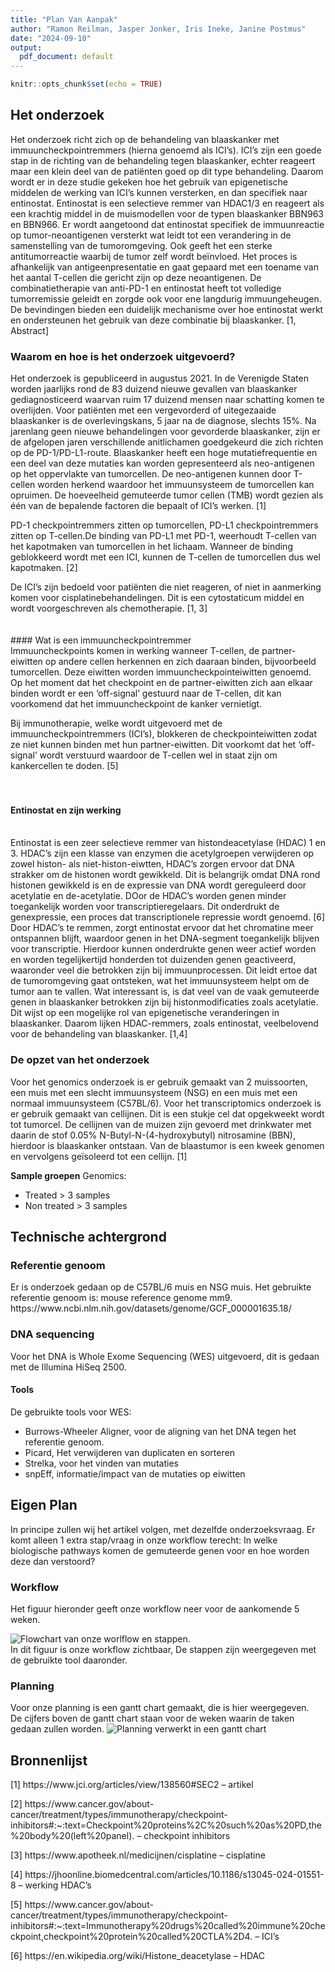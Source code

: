 ```yaml
---
title: "Plan Van Aanpak"
author: "Ramon Reilman, Jasper Jonker, Iris Ineke, Janine Postmus"
date: "2024-09-10"
output:
  pdf_document: default
---
```


```r
knitr::opts_chunk$set(echo = TRUE)
```




## Het onderzoek

Het onderzoek richt zich op de behandeling van blaaskanker met immuuncheckpointremmers (hierna genoemd als ICI's). ICI's zijn een goede stap in de richting van de behandeling tegen blaaskanker, echter reageert maar een klein deel van de patiënten goed op dit type behandeling. Daarom wordt er in deze studie gekeken hoe het gebruik van epigenetische middelen de werking van ICI's kunnen versterken, en dan specifiek naar entinostat. Entinostat is een selectieve remmer van HDAC1/3 en reageert als een krachtig middel in de muismodellen voor de typen blaaskanker BBN963 en BBN966. Er wordt aangetoond dat entinostat specifiek de immuunreactie op tumor-neoantigenen versterkt wat leidt tot een verandering in de samenstelling van de tumoromgeving. Ook geeft het een sterke antitumorreactie waarbij de tumor zelf wordt beïnvloed. Het proces is afhankelijk van antigeenpresentatie en gaat gepaard met een toename van het aantal T-cellen die gericht zijn op deze neoantigenen. De combinatietherapie van anti-PD-1 en entinostat heeft tot volledige tumorremissie geleidt en zorgde ook voor ene langdurig immuungeheugen. De bevindingen bieden een duidelijk mechanisme over hoe entinostat werkt en ondersteunen het gebruik van deze combinatie bij blaaskanker. [1, Abstract]


### Waarom en hoe is het onderzoek uitgevoerd?

Het onderzoek is gepubliceerd in augustus 2021.
In de Verenigde Staten worden jaarlijks rond de 83 duizend nieuwe gevallen van blaaskanker gediagnosticeerd waarvan ruim 17 duizend mensen naar schatting komen te overlijden. Voor patiënten met een vergevorderd of uitegezaaide blaaskanker is de overlevingskans, 5 jaar na de diagnose, slechts 15%. Na jarenlang geen nieuwe behandelingen voor gevorderde blaaskanker, zijn er de afgelopen jaren verschillende anitlichamen goedgekeurd die zich richten op de PD-1/PD-L1-route. Blaaskanker heeft een hoge mutatiefrequentie en een deel van deze mutaties kan worden gepresenteerd als neo-antigenen op het oppervlakte van tumorcellen. De neo-antigenen kunnen door T-cellen worden herkend waardoor het immuunsysteem de tumorcellen kan opruimen. De hoeveelheid gemuteerde tumor cellen (TMB) wordt gezien als één van de bepalende factoren die bepaalt of ICI's werken. [1]

PD-1 checkpointremmers zitten op tumorcellen, PD-L1 checkpointremmers zitten op T-cellen.De binding van PD-L1 met PD-1, weerhoudt T-cellen van het kapotmaken van tumorcellen in het lichaam. Wanneer de binding geblokkeerd wordt met een ICI, kunnen de T-cellen de tumorcellen dus wel kapotmaken. [2]

De ICI's zijn bedoeld voor patiënten die niet reageren, of niet in aanmerking komen voor cisplatinebehandelingen. Dit is een cytostaticum middel en wordt voorgeschreven als chemotherapie. [1, 3]
\
\
\
#### Wat is een immuuncheckpointremmer\
Immuuncheckpoints komen in werking wanneer T-cellen, de partner-eiwitten op andere cellen herkennen en zich daaraan binden, bijvoorbeeld tumorcellen. Deze eiwitten worden immuuncheckpointeiwitten genoemd. Op het moment dat het checkpoint en de partner-eiwitten zich aan elkaar binden wordt er een 'off-signal' gestuurd naar de T-cellen, dit kan voorkomend dat het immuuncheckpoint de kanker vernietigt. 

Bij immunotherapie, welke wordt uitgevoerd met de immuuncheckpointremmers (ICI's), blokkeren de checkpointeiwitten zodat ze niet kunnen binden met hun partner-eiwitten. Dit voorkomt dat het 'off-signal' wordt verstuurd waardoor de T-cellen wel in staat zijn om kankercellen te doden. [5]
\
\
\

#### Entinostat en zijn werking\
\
Entinostat is een zeer selectieve remmer van histondeacetylase (HDAC) 1 en 3. HDAC's zijn een klasse van enzymen die acetylgroepen verwijderen op zowel histon- als niet-histon-eiwtten, HDAC's zorgen ervoor dat DNA strakker om de histonen wordt gewikkeld. Dit is belangrijk omdat DNA rond histonen gewikkeld is en de expressie van DNA wordt gereguleerd door acetylatie en de-acetylatie. DOor de HDAC's worden genen minder toegankelijk worden voor transcriptieregelaars. Dit onderdrukt de genexpressie, een proces dat transcriptionele repressie wordt genoemd. [6]
Door HDAC's te remmen, zorgt entinostat ervoor dat het chromatine meer ontspannen blijft, waardoor genen in het DNA-segment toegankelijk blijven voor transcriptie. Hierdoor kunnen onderdrukte genen weer actief worden en worden tegelijkertijd honderden tot duizenden genen geactiveerd, waaronder veel die betrokken zijn bij immuunprocessen. Dit leidt ertoe dat de tumoromgeving gaat ontsteken, wat het immuunsysteem helpt om de tumor aan te vallen.
Wat interessant is, is dat veel van de vaak gemuteerde genen in blaaskanker betrokken zijn bij histonmodificaties zoals acetylatie. Dit wijst op een mogelijke rol van epigenetische veranderingen in blaaskanker. Daarom lijken HDAC-remmers, zoals entinostat, veelbelovend voor de behandeling van blaaskanker. [1,4]


### De opzet van het onderzoek

Voor het genomics onderzoek is er gebruik gemaakt van 2 muissoorten, een muis met een slecht immuunsysteem (NSG) en een muis met een normaal immuunsysteem (C57BL/6). Voor het transcriptomics onderzoek is er gebruik gemaakt van cellijnen. Dit is een stukje cel dat opgekweekt wordt tot tumorcel. De cellijnen van de muizen zijn gevoerd met drinkwater met daarin de stof 0.05% N-Butyl-N-(4-hydroxybutyl) nitrosamine (BBN), hierdoor is blaaskanker ontstaan. Van de blaastumor is een kweek genomen en vervolgens geïsoleerd tot een cellijn. [1]

**Sample groepen**
Genomics: 

- Treated > 3 samples
- Non treated > 3 samples

## Technische achtergrond

### Referentie genoom  

Er is onderzoek gedaan op de C57BL/6 muis en NSG muis.
Het gebruikte referentie genoom is: mouse reference genome mm9.  
https://www.ncbi.nlm.nih.gov/datasets/genome/GCF_000001635.18/

### DNA sequencing  

Voor het DNA is Whole Exome Sequencing (WES) uitgevoerd, dit is gedaan met de Illumina HiSeq 2500.

#### Tools  

De gebruikte tools voor WES:

- Burrows-Wheeler Aligner, voor de aligning van het DNA tegen het referentie genoom.
- Picard, Het verwijderen van duplicaten en sorteren
- Strelka, voor het vinden van mutaties
- snpEff, informatie/impact van de mutaties op eiwitten


## Eigen Plan
In principe zullen wij het artikel volgen, met dezelfde onderzoeksvraag.
Er komt alleen 1 extra stap/vraag in onze workflow terecht:
In welke biologische pathways komen de gemuteerde genen voor en hoe worden deze dan verstoord?


### Workflow
Het figuur hieronder geeft onze workflow neer voor de aankomende 5 weken.  

![Flowchart van onze worlflow en stappen.](./workflowchart.png)    
In dit figuur is onze workflow zichtbaar,
De stappen zijn weergegeven met de gebruikte tool daaronder.


### Planning
Voor onze planning is een gantt chart gemaakt, die is hier weergegeven. \
De cijfers boven de gantt chart staan voor de weken waarin de taken gedaan zullen worden.
![Planning verwerkt in een gantt chart](gantt_chart.png)  


## Bronnenlijst   
[1] https://www.jci.org/articles/view/138560#SEC2 -- artikel  

[2] https://www.cancer.gov/about-cancer/treatment/types/immunotherapy/checkpoint-inhibitors#:~:text=Checkpoint%20proteins%2C%20such%20as%20PD,the%20body%20(left%20panel). -- checkpoint inhibitors  

[3] https://www.apotheek.nl/medicijnen/cisplatine -- cisplatine  

[4] https://jhoonline.biomedcentral.com/articles/10.1186/s13045-024-01551-8 -- werking HDAC's  

[5] https://www.cancer.gov/about-cancer/treatment/types/immunotherapy/checkpoint-inhibitors#:~:text=Immunotherapy%20drugs%20called%20immune%20checkpoint,checkpoint%20protein%20called%20CTLA%2D4. -- ICI's

[6] https://en.wikipedia.org/wiki/Histone_deacetylase -- HDAC


